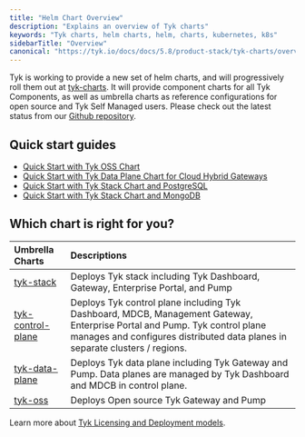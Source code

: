 ```yaml
---
title: "Helm Chart Overview"
description: "Explains an overview of Tyk charts"
keywords: "Tyk charts, helm charts, helm, charts, kubernetes, k8s"
sidebarTitle: "Overview"
canonical: "https://tyk.io/docs/docs/5.8/product-stack/tyk-charts/overview"
---
```


Tyk is working to provide a new set of helm charts, and will progressively roll them out at [tyk-charts](https://github.com/TykTechnologies/tyk-charts). It will provide component charts for all Tyk Components, as well as umbrella charts as reference configurations for open source and Tyk Self Managed users. Please check out the latest status from our [Github repository](https://github.com/TykTechnologies/tyk-charts).

## Quick start guides
- [Quick Start with Tyk OSS Chart](/docs/5.8/apim/open-source/installation#quick-start-with-helm-chart)
- [Quick Start with Tyk Data Plane Chart for Cloud Hybrid Gateways](/docs/5.8/tyk-cloud/environments-deployments/hybrid-gateways)
- [Quick Start with Tyk Stack Chart and PostgreSQL](/docs/5.8/tyk-self-managed/install#install-tyk-stack-with-helm-chart-postgresql)
- [Quick Start with Tyk Stack Chart and MongoDB](/docs/5.8/tyk-self-managed/install#install-tyk-stack-with-helm-chart-mongodb)

## Which chart is right for you?

| Umbrella Charts | Descriptions |
| :----------------- | :------------- |
| [tyk-stack](/docs/5.8/product-stack/tyk-charts/tyk-stack-chart)                 | Deploys Tyk stack including Tyk Dashboard, Gateway, Enterprise Portal, and Pump |
| [tyk-control-plane](/docs/5.8/product-stack/tyk-charts/tyk-control-plane-chart) | Deploys Tyk control plane including Tyk Dashboard, MDCB, Management Gateway, Enterprise Portal and Pump. Tyk control plane manages and configures distributed data planes in separate clusters / regions. |
| [tyk-data-plane](/docs/5.8/product-stack/tyk-charts/tyk-data-plane-chart)        | Deploys Tyk data plane including Tyk Gateway and Pump. Data planes are managed by Tyk Dashboard and MDCB in control plane. |
| [tyk-oss](/docs/5.8/product-stack/tyk-charts/tyk-oss-chart)                      | Deploys Open source Tyk Gateway and Pump |

Learn more about [Tyk Licensing and Deployment models](/docs/5.8/tyk-self-managed#tyk-self-managed-pricing).
